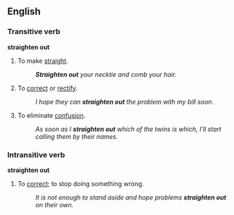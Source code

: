 ==English==
===Transitive verb===
'''straighten out'''
#To make [[straight]].
#:'''''Straighten out''' your necktie and comb your hair.''
#{{idiom}} To [[correct]] or [[rectify]].
#:''I hope they can '''straighten out''' the problem with my bill soon.''
#{{idiom}} To eliminate [[confusion]].
#:''As soon as I '''straighten out''' which of the twins is which, I'll start calling them by their names.''

===Intransitive verb===
'''straighten out'''
#To [[correct]]; to stop doing something wrong.
#:''It is not enough to stand aside and hope problems '''straighten out''' on their own.''